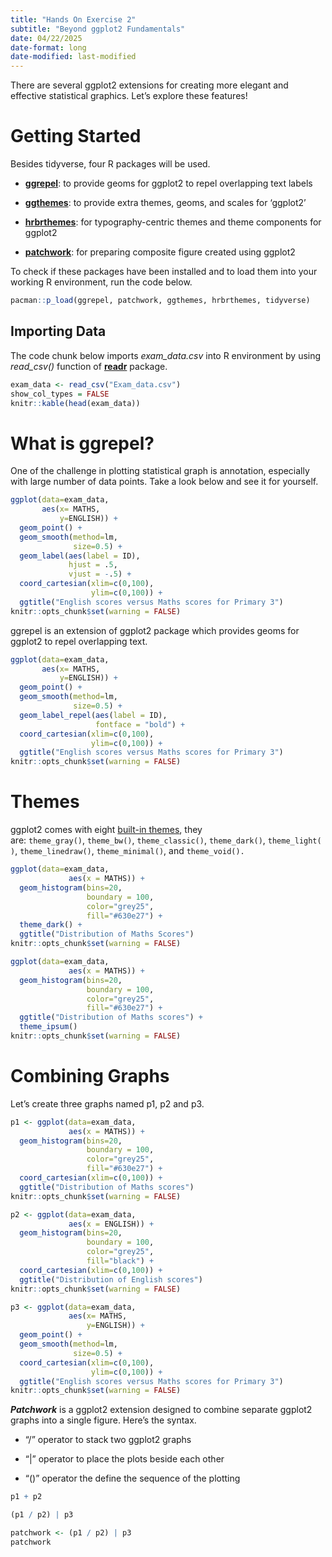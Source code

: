 ```yaml
---
title: "Hands On Exercise 2"
subtitle: "Beyond ggplot2 Fundamentals"
date: 04/22/2025
date-format: long
date-modified: last-modified
---
```


There are several ggplot2 extensions for creating more elegant and effective statistical graphics. Let's explore these features!

# Getting Started

Besides tidyverse, four R packages will be used.

-   [**ggrepel**](https://ggrepel.slowkow.com/): to provide geoms for ggplot2 to repel overlapping text labels

-   [**ggthemes**](https://yutannihilation.github.io/allYourFigureAreBelongToUs/ggthemes/): to provide extra themes, geoms, and scales for ‘ggplot2’

-   [**hrbrthemes**](https://r-graph-gallery.com/package/hrbrthemes.html): for typography-centric themes and theme components for ggplot2

-   [**patchwork**](https://r-graph-gallery.com/package/patchwork.html): for preparing composite figure created using ggplot2

To check if these packages have been installed and to load them into your working R environment, run the code below.

```r
pacman::p_load(ggrepel, patchwork, ggthemes, hrbrthemes, tidyverse)
```

## Importing Data

The code chunk below imports *exam_data.csv* into R environment by using *read_csv()* function of [**readr**](#0) package. 

```r
exam_data <- read_csv("Exam_data.csv")
show_col_types = FALSE
knitr::kable(head(exam_data))
```

# What is ggrepel?

One of the challenge in plotting statistical graph is annotation, especially with large number of data points. Take a look below and see it for yourself.

```r
ggplot(data=exam_data, 
       aes(x= MATHS, 
           y=ENGLISH)) +
  geom_point() +
  geom_smooth(method=lm, 
              size=0.5) +  
  geom_label(aes(label = ID), 
             hjust = .5, 
             vjust = -.5) +
  coord_cartesian(xlim=c(0,100),
                  ylim=c(0,100)) +
  ggtitle("English scores versus Maths scores for Primary 3")
knitr::opts_chunk$set(warning = FALSE)
```

ggrepel is an extension of ggplot2 package which provides geoms for ggplot2 to repel overlapping text.

```r
ggplot(data=exam_data, 
       aes(x= MATHS, 
           y=ENGLISH)) +
  geom_point() +
  geom_smooth(method=lm, 
              size=0.5) +  
  geom_label_repel(aes(label = ID), 
                   fontface = "bold") +
  coord_cartesian(xlim=c(0,100),
                  ylim=c(0,100)) +
  ggtitle("English scores versus Maths scores for Primary 3")
knitr::opts_chunk$set(warning = FALSE)
```

# Themes

ggplot2 comes with eight [built-in themes](https://ggplot2.tidyverse.org/reference/ggtheme.html), they are: `theme_gray()`, `theme_bw()`, `theme_classic()`, `theme_dark()`, `theme_light()`, `theme_linedraw()`, `theme_minimal()`, and `theme_void().`

```r
ggplot(data=exam_data, 
             aes(x = MATHS)) +
  geom_histogram(bins=20, 
                 boundary = 100,
                 color="grey25", 
                 fill="#630e27") +
  theme_dark() +
  ggtitle("Distribution of Maths Scores") 
knitr::opts_chunk$set(warning = FALSE)
```

```r
ggplot(data=exam_data, 
             aes(x = MATHS)) +
  geom_histogram(bins=20, 
                 boundary = 100,
                 color="grey25", 
                 fill="#630e27") +
  ggtitle("Distribution of Maths scores") +
  theme_ipsum()
knitr::opts_chunk$set(warning = FALSE)
```

# Combining Graphs

Let's create three graphs named p1, p2 and p3.

```r
p1 <- ggplot(data=exam_data, 
             aes(x = MATHS)) +
  geom_histogram(bins=20, 
                 boundary = 100,
                 color="grey25", 
                 fill="#630e27") + 
  coord_cartesian(xlim=c(0,100)) +
  ggtitle("Distribution of Maths scores")
knitr::opts_chunk$set(warning = FALSE)

```

```r
p2 <- ggplot(data=exam_data, 
             aes(x = ENGLISH)) +
  geom_histogram(bins=20, 
                 boundary = 100,
                 color="grey25", 
                 fill="black") +
  coord_cartesian(xlim=c(0,100)) +
  ggtitle("Distribution of English scores")
knitr::opts_chunk$set(warning = FALSE)
```

```r
p3 <- ggplot(data=exam_data, 
             aes(x= MATHS, 
                 y=ENGLISH)) +
  geom_point() +
  geom_smooth(method=lm, 
              size=0.5) +  
  coord_cartesian(xlim=c(0,100),
                  ylim=c(0,100)) +
  ggtitle("English scores versus Maths scores for Primary 3")
knitr::opts_chunk$set(warning = FALSE)
```

***Patchwork*** is a ggplot2 extension designed to combine separate ggplot2 graphs into a single figure. Here's the syntax.

-   “/” operator to stack two ggplot2 graphs

-   “\|” operator to place the plots beside each other

-   “()” operator the define the sequence of the plotting

```r
p1 + p2
```

```r
(p1 / p2) | p3
```

```r
patchwork <- (p1 / p2) | p3
patchwork
```

